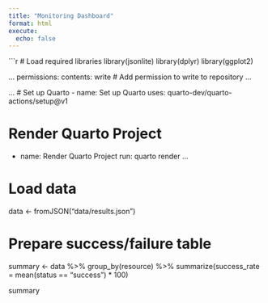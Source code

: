 ```yaml
---
title: "Monitoring Dashboard"
format: html
execute:
  echo: false
---
```


```r
# Load required libraries
library(jsonlite)
library(dplyr)
library(ggplot2)

...
permissions:
  contents: write     # Add permission to write to repository
...

...
# Set up Quarto
- name: Set up Quarto
  uses: quarto-dev/quarto-actions/setup@v1

# Render Quarto Project
- name: Render Quarto Project
  run: quarto render
...

# Load data
data <- fromJSON("data/results.json")

# Prepare success/failure table
summary <- data %>%
  group_by(resource) %>%
  summarize(success_rate = mean(status == "success") * 100)

summary
